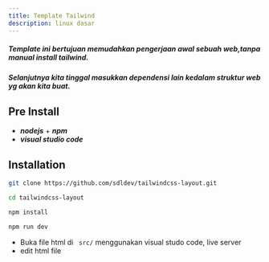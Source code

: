 ```yaml
---
title: Template Tailwind
description: linux dasar
---
```



##### Template ini bertujuan memudahkan pengerjaan awal sebuah web,tanpa manual install tailwind.
##### Selanjutnya kita tinggal masukkan dependensi lain kedalam struktur web yg akan kita buat.

## Pre Install

- ***nodejs*** + ***npm***
- ***visual studio code***

## Installation

```sh
git clone https://github.com/sdldev/tailwindcss-layout.git
```

```sh
cd tailwindcss-layout
```

```sh
npm install
```

```sh
npm run dev
```

- Buka file html  di ``` src/``` menggunakan visual studo code, live server
- edit html file